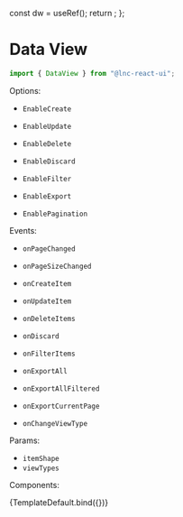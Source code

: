 
<Meta title="Data Display/Data View" component={DataView} />

  const dw = useRef();
  return <Story />;
};

# Data View

```jsx
import { DataView } from "@lnc-react-ui";
```

Options:

- `EnableCreate`
- `EnableUpdate`
- `EnableDelete`

- `EnableDiscard`
- `EnableFilter`
- `EnableExport`
- `EnablePagination`

Events:

- `onPageChanged`
- `onPageSizeChanged`

- `onCreateItem`
- `onUpdateItem`
- `onDeleteItems`

- `onDiscard`

- `onFilterItems`
- `onExportAll`
- `onExportAllFiltered`
- `onExportCurrentPage`

- `onChangeViewType`

Params:

- `itemShape`
- `viewTypes`

Components:

<Canvas>
  <Story name="Default" args={{}}>
    {TemplateDefault.bind({})}
  </Story>
</Canvas>

<ArgsTable story="Default" />
